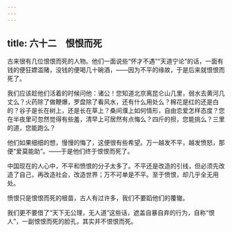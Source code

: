 ```yaml
---
---
---
```

title: 六十二　恨恨而死
---



古来很有几位恨恨而死的人物。他们一面说些“怀才不遇”“天道宁论”的话，一面有钱的便狂嫖滥赌，没钱的便喝几十碗酒，——因为不平的缘故，于是后来就恨恨而死了。

我们应该趁他们活着的时候问他：诸公！您知道北京离昆仑山几里，弱水去黄河几丈么？火药除了做鞭爆，罗盘除了看风水，还有什么用处么？棉花是红的还是白的？谷子是长在树上，还是长在草上？桑间濮上如何情形，自由恋爱怎样态度？您在半夜里可忽然觉得有些羞，清早上可居然有点悔么？四斤的担，您能挑么？三里的道，您能跑么？

他们如果细细的想，慢慢的悔了，这便很有些希望。万一越发不平，越发愤怒，那便“爱莫能助”。——于是他们终于恨恨而死了。

中国现在的人心中，不平和愤恨的分子太多了。不平还是改造的引线，但必须先改造了自己，再改造社会，改造世界；万不可单是不平。至于愤恨，却几乎全无用处。

愤恨只是恨恨而死的根苗，古人有过许多，我们不要蹈他们的覆辙。

我们更不要借了“天下无公理，无人道”这些话，遮盖自暴自弃的行为，自称“恨人”，一副恨恨而死的脸孔，其实并不恨恨而死。